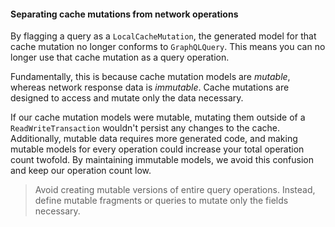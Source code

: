 #### Separating cache mutations from network operations

By flagging a query as a `LocalCacheMutation`, the generated model for that cache mutation no longer conforms to `GraphQLQuery`. This means you can no longer use that cache mutation as a query operation.

Fundamentally, this is because cache mutation models are *mutable*, whereas network response data is *immutable*. Cache mutations are designed to access and mutate only the data necessary. 

If our cache mutation models were mutable, mutating them outside of a `ReadWriteTransaction` wouldn't persist any changes to the cache. Additionally, mutable data requires more generated code, and making mutable models for every operation could increase your total operation count twofold. By maintaining immutable models, we avoid this confusion and keep our operation count low.

> Avoid creating mutable versions of entire query operations. Instead, define mutable fragments or queries to mutate only the fields necessary.